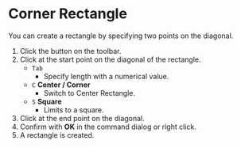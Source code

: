 
# Corner Rectangle

<Reference shortcut='' command='Corner Rectangle' button='Toolbar' />

You can create a rectangle by specifying two points on the diagonal.

1. Click the button on the toolbar.
2. Click at the start point on the diagonal of the rectangle.
   - `Tab` 
      - Specify length with a numerical value.
   - `C` **Center / Corner**
      - Switch to Center Rectangle.
   - `S` **Square**
      - Limits to a square.
3. Click at the end point on the diagonal.
4. Confirm with **OK** in the command dialog or right click.
5. A rectangle is created.